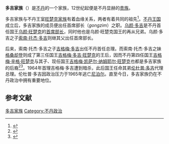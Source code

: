 '''多吉家族'''（{{dz|d=རྡོ་རྗེ་|w=rdo-rje}}）是[[不丹|不丹]]的一个家族，12世纪起便是不丹显赫的[[贵族|贵族]]。

多吉家族与不丹王室[[旺楚克家族|旺楚克家族]]有着血缘关系，两者有着共同的祖先<ref name="BFPG">{{cite book |url=https://books.google.com/books?id=_EWuvGysPSIC |title=Bhutan Foreign Policy and Government Guide |volume=20 |series=World Foreign Policy and Government Library |author=Global Investment and Business Center, Inc. |publisher=Int'l Business Publications |pages=59–61 |year=2000 |isbn=0-7397-3719-8 |accessdate=2011-08-09 |archive-date=2013-12-31 |archive-url=https://web.archive.org/web/20131231200535/http://books.google.com/books?id=_EWuvGysPSIC |dead-url=no }}</ref>。[[不丹王国|不丹王国]]成立后，多吉家族的成员便出任首席部长（''gongzim''）之职。[[乌颜·多吉|乌颜·多吉]]是不丹首任国王[[乌颜·旺楚克|乌颜·旺楚克]]的[[不丹首相列表|首席部长]]，同时他也是乌颜·旺楚克国王的再从兄弟。乌颜·多吉之子[[索南·托杰·多吉|索南·托杰·多吉]]则继其父出任首席部长。

后来，索南·托杰·多吉之子[[吉格梅·多吉|吉格梅·多吉]]出任不丹首任总理。而索南·托杰·多吉之妹[[格桑却登|格桑却登]]则成了第三任国王[[吉格梅·多吉·旺楚克|吉格梅·多吉·旺楚克]]的王后，因而不丹第四任国王[[吉格梅·辛格·旺楚克|吉格梅·辛格·旺楚克]]与其子、现任国王[[吉格梅·凯萨尔·纳姆耶尔·旺楚克|吉格梅·凯萨尔·纳姆耶尔·旺楚克]]也都是多吉家族的后裔<ref name=SAS1>{{cite book |url = https://books.google.com/books?id=bHBCAAAAYAA |title = South Asian studies, Volume 13 |author=University of Rajasthan |publisher=South Asian Studies Centre, Dept. of Political Science, University of Rajasthan |pages = 110–12 |year=1978 |accessdate = 2011-08-08 }}</ref><ref name="Sang">{{cite book |url=https://books.google.com/books?id=3D9fwU2ZHsIC |title=In the sign of the golden wheel: Indian memoirs of an English buddhist |author=Sangharakshita |author2=Sangharakshita (Bhikshu) |publisher=Windhorse Publications |pages=26–28 |year=1996 |ISBN=1-899579-14-1 |accessdate=2011-08-09 |archive-date=2013-12-31 |archive-url=https://web.archive.org/web/20131231200522/http://books.google.com/books?id=3D9fwU2ZHsIC |dead-url=no }}</ref>。1964年首理吉格梅·多吉遭到暗杀，此后国王任命其弟[[伦杜普·多吉|伦杜普·多吉]]代理总理。伦杜普·多吉因政治压力于1965年逃亡[[尼泊尔|尼泊尔]]。直至今日，多吉家族仍在不丹政治中拥有重要地位。

== 参考文献 ==
{{reflist}}

[[Category:多吉家族|]]
[[Category:不丹政治|Category:不丹政治]]